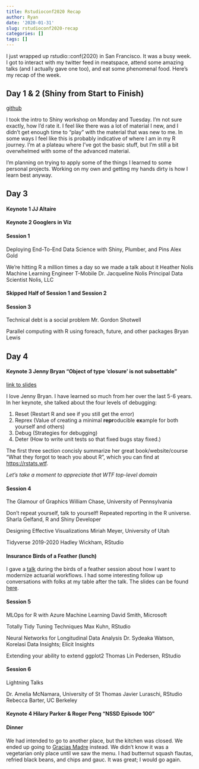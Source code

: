```yaml
---
title: Rstudioconf2020 Recap
author: Ryan
date: '2020-01-31'
slug: rstudioconf2020-recap
categories: []
tags: []
---
```


I just wrapped up rstudio::conf(2020) in San Francisco. It was a busy week. I 
got to interact with my twitter feed in meatspace, attend some amazing talks 
(and I actually gave one too), and eat some phenomenal food. Here's my recap of
the week.

<!-- more -->

## Day 1 & 2 (Shiny from Start to Finish)
[github](https://github.com/rstudio-conf-2020/shiny-start-finish)

I took the intro to Shiny workshop on Monday and Tuesday. I'm not sure exactly,
how I'd rate it. I feel like there was a lot of material I new, and I didn't get
enough time to "play" with the material that was new to me. In some ways I feel 
like this is probably indicative of where I am in my R journey. I'm at a plateau
where I've got the basic stuff, but I'm still a bit overwhelmed with some of the 
advanced material. 

I'm planning on trying to apply some of the things I learned to some personal
projects. Working on my own and getting my hands dirty is how I learn best anyway.

## Day 3
#### Keynote 1 JJ Altaire

#### Keynote 2 Googlers in Viz

#### Session 1
Deploying End-To-End Data Science with Shiny, Plumber, and Pins
Alex Gold

We’re hitting R a million times a day so we made a talk about it
Heather Nolis Machine Learning Engineer T-Mobile 
Dr. Jacqueline Nolis Principal Data Scientist Nolis, LLC

#### Skipped Half of Session 1 and Session 2


#### Session 3
Technical debt is a social problem
Mr. Gordon Shotwell

Parallel computing with R using foreach, future, and other packages
Bryan Lewis



## Day 4

#### Keynote 3 Jenny Bryan "Object of type 'closure' is not subsettable"
[link to slides](https://rstd.io/debugging)

I love Jenny Bryan. I have learned so much from her over the last 5-6 years. In 
her keynote, she talked about the four levels of debugging:

1. Reset (Restart R and see if you still get the error)
2. Reprex (Value of creating a minimal **repr**oducible **ex**ample for both yourself and others)
3. Debug (Strategies for debugging)
4. Deter (How to write unit tests so that fixed bugs stay fixed.)

The first three section concisly summarize her great book/website/course "What they forgot to teach you about R", which you can find at [https://rstats.wtf](https://rstats.wtf/). 

*Let's take a moment to appreciate that WTF top-level domain*

#### Session 4
The Glamour of Graphics
William Chase, University of Pennsylvania 

Don’t repeat yourself, talk to yourself! Repeated reporting in the R universe.
Sharla Gelfand, R and Shiny Developer

Designing Effective Visualizations
Miriah Meyer, University of Utah

Tidyverse 2019-2020
Hadley Wickham, RStudio

#### Insurance Birds of a Feather (lunch)

I gave a [talk](/talks/rethinking-actuarial-workflows) during the birds of a 
feather session about how I want to modernize actuarial workflows. I had some 
interesting follow up conversations with folks at my table after the talk. The 
slides can be found [here](/talks/rethinking-actuarial-workflows).

#### Session 5

MLOps for R with Azure Machine Learning
David Smith, Microsoft

Totally Tidy Tuning Techniques
Max Kuhn, RStudio

Neural Networks for Longitudinal Data Analysis
Dr. Sydeaka Watson, Korelasi Data Insights; Elicit Insights

Extending your ability to extend ggplot2
Thomas Lin Pedersen, RStudio

#### Session 6
Lightning Talks

Dr. Amelia McNamara, University of St Thomas
Javier Luraschi, RStudio
Rebecca Barter, UC Berkeley

#### Keynote 4 Hilary Parker & Roger Peng "NSSD Episode 100"

#### Dinner

We had intended to go to another place, but the kitchen was closed. We ended up
going to [Gracias Madre](https://www.gracias-madre.com/) instead. We didn't know
it was a vegetarian only place until we saw the menu. I had butternut squash 
flautas, refried black beans, and chips and gauc. It was great; I would go again.